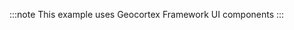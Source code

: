 <!-- TODO-API link once available -->

:::note
This example uses Geocortex Framework UI components
:::
